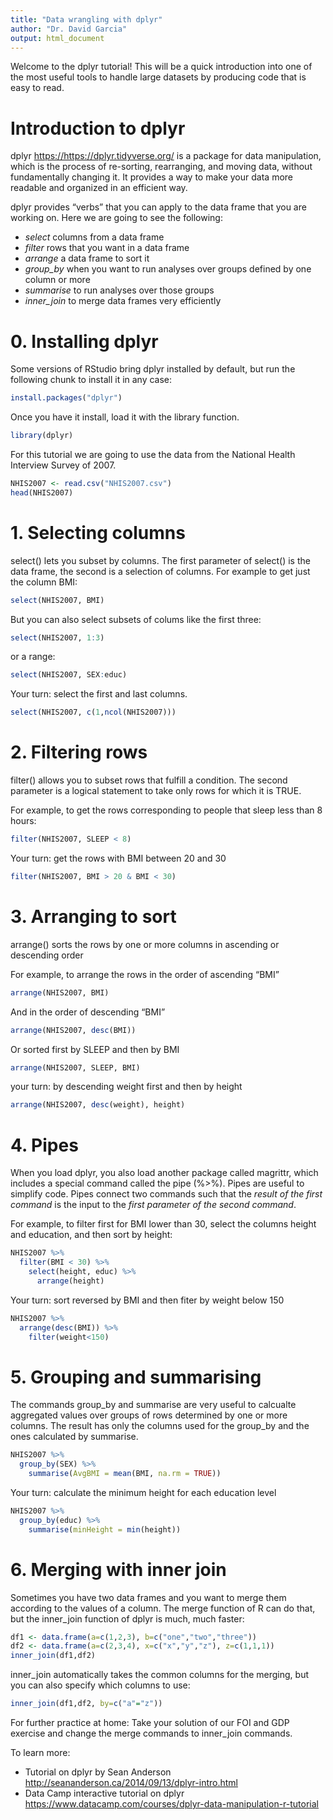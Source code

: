 ```yaml
---
title: "Data wrangling with dplyr"
author: "Dr. David Garcia"
output: html_document
---
```


Welcome to the dplyr tutorial! This will be a quick introduction into one of the most useful tools to handle large datasets by producing code that is easy to read.

# Introduction to dplyr

dplyr  <https://https://dplyr.tidyverse.org/> is a package for data manipulation, which is the process of  re-sorting, rearranging, and moving data, without fundamentally changing it. It provides a way to make your data more readable and organized in an efficient way.

dplyr provides "verbs" that you can apply to the data frame that you are working on. Here we are going to see the following:

- *select* columns from a data frame
- *filter* rows that you want in a data frame
- *arrange* a data frame to sort it
- *group_by* when you want to run analyses over groups defined by one column or more
- *summarise* to run analyses over those groups
- *inner_join* to merge data frames very efficiently

# 0. Installing dplyr

Some versions of RStudio bring dplyr installed by default, but run the following chunk to install it in any case:
```r
install.packages("dplyr")
```

Once you have it install, load it with the library function.
```r
library(dplyr)
```

For this tutorial we are going to use the data from the National Health Interview Survey of 2007.
```r
NHIS2007 <- read.csv("NHIS2007.csv")
head(NHIS2007)
```


# 1. Selecting columns

select() lets you subset by columns. The first parameter of select() is the data frame, the second is a selection of columns. For example to get just the column BMI:
```r
select(NHIS2007, BMI)
```

But you can also select subsets of colums like the first three:
```r
select(NHIS2007, 1:3)
```

or a range:
```r
select(NHIS2007, SEX:educ) 
```

Your turn: select the first and last columns.
```r
select(NHIS2007, c(1,ncol(NHIS2007))) 
```

# 2. Filtering rows

filter() allows you to subset rows that fulfill a condition. The second parameter is a logical statement to take only rows for which it is TRUE.
 
For example, to get the rows corresponding to people that sleep less than 8 hours:
```r
filter(NHIS2007, SLEEP < 8)
```

Your turn: get the rows with BMI between 20 and 30
```r
filter(NHIS2007, BMI > 20 & BMI < 30)
```

# 3. Arranging to sort

arrange() sorts the rows by one or more columns in ascending or descending order

For example, to arrange the rows in the order of ascending "BMI"
```r
arrange(NHIS2007, BMI)
```

And in the order of descending "BMI"
```r
arrange(NHIS2007, desc(BMI))
```

Or sorted first by SLEEP and then by BMI
```r
arrange(NHIS2007, SLEEP, BMI)
```

your turn: by descending weight first and then by height
```r
arrange(NHIS2007, desc(weight), height)
```

# 4. Pipes

When you load dplyr, you also load another package called magrittr, which includes a special command called the pipe (%>%). Pipes are useful to simplify code. Pipes connect two commands such that the *result of the first command* is the input to the *first parameter of the second command*. 

For example, to filter first for BMI lower than 30, select the columns height and education, and then sort by height:
```r
NHIS2007 %>%
  filter(BMI < 30) %>%
    select(height, educ) %>%
      arrange(height)
```

Your turn: sort reversed by BMI and then fiter by weight below 150
```r
NHIS2007 %>%
  arrange(desc(BMI)) %>%
    filter(weight<150)
```

# 5. Grouping and summarising

The commands group_by and summarise are very useful to calcualte aggregated values over groups of rows determined by one or more columns. The result has only the columns used for the group_by and the ones calculated by summarise.
```r
NHIS2007 %>%
  group_by(SEX) %>%
    summarise(AvgBMI = mean(BMI, na.rm = TRUE))
```

Your turn: calculate the minimum height for each education level
```r
NHIS2007 %>%
  group_by(educ) %>%
    summarise(minHeight = min(height))
```

# 6. Merging with inner join

Sometimes you have two data frames and you want to merge them according to the values of a column. The merge function of R can do that, but the inner_join function of dplyr is much, much faster:

```r
df1 <- data.frame(a=c(1,2,3), b=c("one","two","three"))
df2 <- data.frame(a=c(2,3,4), x=c("x","y","z"), z=c(1,1,1))
inner_join(df1,df2)
```

inner_join automatically takes the common columns for the merging, but you can also specify which columns to use:
```r
inner_join(df1,df2, by=c("a"="z"))
```

For further practice at home: Take your solution of our FOI and GDP exercise and change the merge commands to inner_join commands.

To learn more:

- Tutorial on dplyr by Sean Anderson <http://seananderson.ca/2014/09/13/dplyr-intro.html>
- Data Camp interactive tutorial on dplyr <https://www.datacamp.com/courses/dplyr-data-manipulation-r-tutorial>